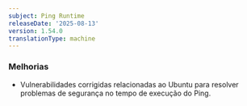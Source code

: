 ```yaml
---
subject: Ping Runtime
releaseDate: '2025-08-13'
version: 1.54.0
translationType: machine
---
```


### Melhorias

* Vulnerabilidades corrigidas relacionadas ao Ubuntu para resolver problemas de segurança no tempo de execução do Ping.